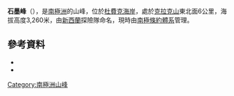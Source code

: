{{coord|85|3|S|172|45|E|source:GNIS|display=title}}

'''石墨峰'''（{{lang-en|Graphite Peak}}），是[[南極洲|南極洲]]的山峰，位於[[杜費克海岸|杜費克海岸]]，處於[[克拉克山_(杜費克海岸)|克拉克山]]東北面6公里，海拔高度3,260米，由[[新西蘭|新西蘭]]探險隊命名，現時由[[南極條約體系|南極條約體系]]管理。

==參考資料==
*{{cite gnis | type = antarid | id = 5951| name = Graphite Peak | accessdate = 2012-05-03}}
*{{usgs-gazetteer|id=5951}}

{{DEFAULTSORT:Graphite Peak}}
[[Category:南極洲山峰|Category:南極洲山峰]]


{{DufekCoast-geo-stub}}